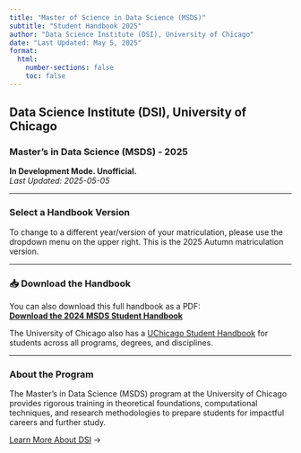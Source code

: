 ```yaml
---
title: "Master of Science in Data Science (MSDS)" 
subtitle: "Student Handbook 2025"
author: "Data Science Institute (DSI), University of Chicago"
date: "Last Updated: May 5, 2025"
format:
  html:
    number-sections: false
    toc: false
---
```


## Data Science Institute (DSI), University of Chicago
### Master's in Data Science (MSDS) - 2025  

**In Development Mode. Unofficial.**   
_Last Updated: 2025-05-05_  

---

### Select a Handbook Version

To change to a different year/version of your matriculation, please use the dropdown menu on the upper right. This is the 2025 Autumn matriculation version.  

---

### 📥 Download the Handbook

You can also download this full handbook as a PDF:  
[**Download the 2024 MSDS Student Handbook**](pdfs/dsi_msds_handbook_2025a.pdf){.btn .btn-primary}

The University of Chicago also has a <a href="https://studentmanual.uchicago.edu" target="_blank" rel="noopener noreferrer">UChicago Student Handbook</a> for students across all programs, degrees, and disciplines.


---

### About the Program

The Master's in Data Science (MSDS) program at the University of Chicago provides rigorous training in theoretical foundations, computational techniques, and research methodologies to prepare students for impactful careers and further study.

[Learn More About DSI](https://datascience.uchicago.edu) →

